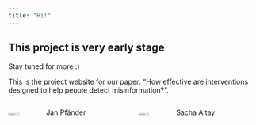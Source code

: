 ```yaml
---
title: "Hi!"
---
```


::: {.callout-caution}
## This project is very early stage

Stay tuned for more :)
:::

This is the project website for our paper: "How effective are interventions designed to help people detect misinformation?".


::::: columns
::: {.column width="50%"}

![](presentations/images/jan.jpg){width="30%"}
Jan Pfänder

:::

::: {.column width="50%"}

![](presentations/images/sacha.jpg){width="30%"}
Sacha Altay

:::
:::::
